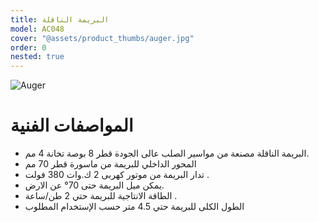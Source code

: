 ```yaml
---
title: البريمة الناقلة
model: AC048
cover: "@assets/product_thumbs/auger.jpg"
order: 0
nested: true
---
```



<ProductTabs tabs={augerTabs} activeId={1} />

![Auger](@assets/article_images/auger_conveyor/auger_04.jpg)

# المواصفات الفنية

-   البريمة الناقلة مصنعة من مواسير الصلب عالى الجودة قطر 8 بوصة تخانة 4 مم.
-   المحور الداخلي للبريمة من ماسورة قطر 70 مم
-   تدار البريمة من موتور كهربى 2 ك.وات 380 فولت .
-   يمكن ميل البريمة حتى 70° عن الارض.
-   الطاقة الانتاجية للبريمة حتي 2 طن/ساعة .
-   الطول الكلى للبريمة حتي 4.5 متر حسب الإستخدام المطلوب
